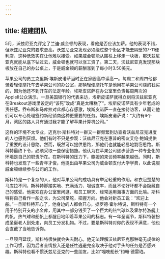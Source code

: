 ```yaml
---
---
---
```

title: 组建团队
---




5月，沃兹尼亚克评定了兰迪·威金顿的表现，看他是否应该加薪。他的表现不错，但沃兹尼亚克的要求更高。沃兹尼亚克发现必须绕过整个街区才能去隔壁的7-11便利店，这种低效实在让他难以接受。如果威金顿能从围栏上移走一块板，那沃兹尼亚克就能从底下钻过去，威金顿也就可以涨工资了。第二天，沃兹尼亚克发现那块板放在自己的办公桌上，于是威金顿的薪酬涨到了每小时3.50美元。

苹果公司的员工克里斯·埃斯皮诺萨当时正在家园高中读高一。每周二和周四他都骑着轻便摩托车去苹果公司的办公室，那辆轻便摩托车是他用在苹果公司赚的钱买的，因为他还不到开车的法定年龄。埃斯皮诺萨在办公室里负责每周两次的AppleII公众演示。一旦美国银行的代表来访，埃斯皮诺萨就得立刻将沃兹尼亚克在Breakout游戏里设定的“该死”改成“真是太糟糕了”。埃斯皮诺萨具有少年老成的责任感。乔布斯和马库拉对此都心存感激，埃斯皮诺萨一直在接待访客，从而让他们可以专心处理签约新经销商这种更重要的任务。埃斯皮诺萨说：“大约有6个月，湾区的路人只有通过我才能了解苹果计算机公司。”

这样的环境不太专业，迈克尔·斯科特对一群又一群频繁到访查看沃兹尼亚克进度的人也感到厌烦。他们有时不只是参观：沃兹尼亚克在惠普的密友艾伦·鲍姆提供了重要的设计思路。然而，既然可以提供思路，那他们也就能轻易地剽窃思路。斯科特最终下令，必须采取一些保密措施。他认为在苹果公司逐步营造一种专业化的环境是自己的职责所在。在斯科特的压力下，鲍姆的来访频率越来越低。同时，斯科特也发现了一些青年才俊，他提出由苹果公司为威金顿支付大学学费，以此说服威金顿继续参与公司的工作。

斯科特是一个复杂的人，他对苹果公司的成功具有举足轻重的作用。和衣冠楚楚的马库拉不同，斯科特脚踏实地、充满活力、坦诚直率，而且不论好坏都不会隐藏自己的感受。他喜欢在办公室里闲逛、和员工聊天、经常运用海事方面的比喻。斯科特将自己看作一船之长，为公司掌舵，把握方向。他会对新员工说：“欢迎上船。”一旦斯科特开心了，他身边的人都会开心。据罗德·霍尔特说，斯科特有一个用于特别开支的小金库，用其中一部分钱买了一个巨大的热气球以及霍尔特游艇上的帆，热气球和船帆上都醒目地印着苹果公司的标志。有一年圣诞节，斯科特装扮成圣诞老人到处走，向员工分发礼物。不过，要是斯科特对你的表现不满意，他也会直截了当地告诉你。

一旦项目延误，斯科特很快就会失去耐心。他无法理解沃兹尼亚克那种毫无规律的工作习惯，因为后者全情投入还是任性逃避完全取决于他对手头的任务是否感兴趣。斯科特也看不惯沃兹尼亚克的一些朋友，比如“嘎吱船长”约翰·德雷珀。
